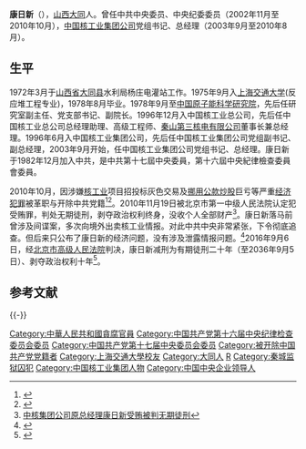 '''康日新'''（{{bd|1953年|8月21日||}}），[[山西省|山西]][[大同县|大同]]人。曾任中共中央委员、中央纪委委员（2002年11月至2010年10月），[[中国核工业集团公司|中国核工业集团公司]]党组书记、总经理（2003年9月至2010年8月）。

==生平==
1972年3月于[[山西省|山西省]][[大同县|大同县]]水利局杨庄电灌站工作。1975年9月入[[上海交通大学|上海交通大学]](反应堆工程专业)，1978年8月毕业。1978年9月至[[中国原子能科学研究院|中国原子能科学研究院]]，先后任研究室副主任、党支部书记、副院长。1996年12月入中国核工业总公司，先后任中国核工业总公司总经理助理、高级工程师、[[秦山第三核电有限公司|秦山第三核电有限公司]]董事长兼总经理。1996年6月入中国核工业集团公司，先后任中国核工业集团公司党组副书记、副总经理，2003年9月开始，任中国核工业集团公司党组书记、总经理。康日新于1982年12月加入中共，是中共第十七屆中央委員，第十六屆中央紀律檢查委員會委員。

2010年10月，因涉嫌[[核反应堆|核工业]]项目招投标灰色交易及[[挪用公款罪|挪用公款]][[股票|炒股]]巨亏等严重[[犯罪|经济犯罪]]被革职与开除中共党籍<ref>{{Cite web |url=http://news.xinhuanet.com/politics/2010-10/18/c_12673163.htm |title=中共第十七届中央委员会第五次全体会议关于追认给予康日新开除党籍处分的决定 |access-date=2010-10-18 |archive-date=2016-12-14 |archive-url=https://web.archive.org/web/20161214033914/http://news.xinhuanet.com/politics/2010-10/18/c_12673163.htm |dead-url=no }}</ref><ref>{{Cite web |url=http://finance.huanqiu.com/roll/2009-08/546427.html |title=中核集团总经理康日新严重违纪被免去职务 |access-date=2010-10-18 |archive-date=2018-09-26 |archive-url=https://web.archive.org/web/20180926170324/http://finance.huanqiu.com/roll/2009-08/546427.html |dead-url=no }}</ref>。2010年11月19日被北京市第一中级人民法院认定犯受贿罪，判处无期徒刑，剥夺政治权利终身，没收个人全部财产<ref>[http://cq.people.com.cn/news/20101122/20101122153148.htm 中核集团公司原总经理康日新受贿被判无期徒刑]{{dead link|date=2018年2月|bot=InternetArchiveBot|fix-attempted=yes}}</ref>。康日新落马前曾涉及间谍案，多次向境外出卖核工业情报。对此中共中央非常紧张，下令彻底追查。但后来只公布了康日新的经济问题，没有涉及泄露情报问题。<ref>{{Cite web|title=资料：中国军方首次证实多名官员涉间谍案落马|url=http://news.163.com/14/0917/14/A6BO150A0001124J.html|accessdate=2019-06-24|date=2014-09-17|publisher=网易|archive-url=https://web.archive.org/web/20190611160343/http://news.163.com/14/0917/14/A6BO150A0001124J.html|archive-date=2019-06-11|dead-url=yes}}</ref>2016年9月6日，经[[北京市高级人民法院|北京市高级人民法院]]判决，康日新减刑为有期徒刑二十年（至2036年9月5日）、剥夺政治权利十年<ref>{{cite web|title=罪犯康日新减刑一案|url=http://jxjs.court.gov.cn/resources/zhuzhan/case/20151225/374598.html|website=全国法院减刑、假释、暂予监外执行信息网|accessdate=2019-05-24|archive-date=2019-05-24|archive-url=https://web.archive.org/web/20190524084505/http://jxjs.court.gov.cn/resources/zhuzhan/case/20151225/374598.html|dead-url=no}}</ref>。

== 参考文献 ==
{{Reflist}}

{{-}}
{{start box}}
{{s-bus}}
{{s-before|[[李定凡|李定凡]]}}
{{s-title|[[中国核工业集团公司|中国核工业集团公司]]总经理|2003年9月—2010年8月}}
{{s-after|[[孙勤|孙勤]]}}
{{end box}}

{{DEFAULTSORT:Kāng Rìxīn}}
[[Category:中華人民共和國貪腐官員|Category:中華人民共和國貪腐官員]]
[[Category:中国共产党第十六届中央纪律检查委员会委员|Category:中国共产党第十六届中央纪律检查委员会委员]]
[[Category:中国共产党第十七届中央委员会委员|Category:中国共产党第十七届中央委员会委员]]
[[Category:被开除中国共产党党籍者|Category:被开除中国共产党党籍者]]
[[Category:上海交通大學校友|Category:上海交通大學校友]]
[[Category:大同人|Category:大同人]]
[[Category:康姓|R]]
[[Category:秦城监狱囚犯|Category:秦城监狱囚犯]]
[[Category:中国核工业集团人物|Category:中国核工业集团人物]]
[[Category:中国中央企业领导人|Category:中国中央企业领导人]]